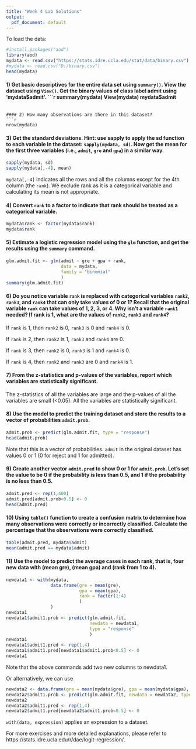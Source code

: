 ```yaml
---
title: "Week 4 Lab Solutions"
output:
  pdf_document: default
---
```

To load the data:
```r
#install.packages("aod")
library(aod)
mydata <- read.csv("https://stats.idre.ucla.edu/stat/data/binary.csv")
#mydata <- read.csv("D:/binary.csv")
head(mydata)
```

#### 1)	Get basic descriptives for the entire data set using `summary()`. View the dataset using `View()`. Get the binary values of class label admit using 'mydata$admit'.
```r
summary(mydata)
View(mydata)
mydata$admit
```

#### 2)	How many observations are there in this dataset? 
```r
nrow(mydata)
```

#### 3)	Get the standard deviations. Hint: use sapply to apply the sd function to each variable in the dataset: `sapply(mydata, sd)`. Now get the mean for the first three variables (i.e., `admit`, `gre` and `gpa`) in a similar way.
```r
sapply(mydata, sd)
sapply(mydata[,-4], mean)
```
`mydata[,-4]` indicates all the rows and all the columns except for the 4th column (the `rank`). We exclude rank as it is a categorical variable and calculating its mean is not appropriate.  

#### 4)	Convert `rank` to a factor to indicate that rank should be treated as a categorical variable. 
```r
mydata$rank <- factor(mydata$rank)
mydata$rank
```

#### 5)	Estimate a logistic regression model using the `glm` function, and get the results using the `summary` command. 
```r
glm.admit.fit <- glm(admit ~ gre + gpa + rank, 
                     data = mydata, 
                     family = "binomial"
                     )
summary(glm.admit.fit)
```

#### 6)	Do you notice variable `rank` is replaced with categorical variables `rank2`, `rank3`, and `rank4` that can only take values of 0 or 1? Recall that the original variable `rank` can take values of 1, 2, 3, or 4. Why isn't a variable `rank1` needed? If rank is 1, what are the values of `rank2`, `rank3` and `rank4`?

If `rank` is 1, then `rank2` is 0, `rank3` is 0 and `rank4` is 0.

If `rank` is 2, then `rank2` is 1, `rank3` and `rank4` are 0.

If `rank` is 3, then `rank2` is 0, `rank3` is 1 and `rank4` is 0.

If `rank` is 4, then `rank2` and `rank3` are 0 and `rank4` is 1.


#### 7)	From the z-statistics and p-values of the variables, report which variables are statistically significant. 

The z-statistics of all the variables are large and the p-values of all the variables are small (<0.05). All the variables are statistically significant.


#### 8)	Use the model to predict the training dataset and store the results to a vector of probabilities `admit.prob`.
```r
admit.prob <- predict(glm.admit.fit, type = "response")
head(admit.prob)
```
Note that this is a vector of probabilities. `admit` in the original dataset has values 0 or 1 (0 for reject and 1 for admitted).

#### 9)	Create another vector `admit.pred` to show 0 or 1 for `admit.prob`. Let's set the value to be 0 if the probability is less than 0.5, and 1 if the probability is no less than 0.5.
```r
admit.pred <- rep(1,400)
admit.pred[admit.prob<0.5] <- 0
head(admit.pred)
```

#### 10)	Using `table()` function to create a confusion matrix to determine how many observations were correctly or incorrectly classified. Calculate the percentage that the observations were correctly classified.
```r
table(admit.pred, mydata$admit)
mean(admit.pred == mydata$admit)
```

#### 11)	Use the model to predict the average cases in each rank, that is, four new data with (mean gre), (mean gpa) and (rank from 1 to 4). 
```r
newdata1 <- with(mydata, 
                 data.frame(gre = mean(gre), 
                            gpa = mean(gpa), 
                            rank = factor(1:4)
                            )
                 )
newdata1
newdata1$admit1.prob <- predict(glm.admit.fit, 
                                newdata = newdata1, 
                                type = "response"
                                )
newdata1
newdata1$admit1.pred <- rep(1,4)
newdata1$admit1.pred[newdata1$admit1.prob<0.5] <- 0
newdata1
```

Note that the above commands add two new columns to newdata1.

Or alternatively, we can use
```r
newdata2 <- data.frame(gre = mean(mydata$gre), gpa = mean(mydata$gpa), rank = factor(1:4))
newdata2$admit1.prob <- predict(glm.admit.fit, newdata = newdata2, type = "response")
newdata2
newdata2$admit1.pred <- rep(1,4)
newdata2$admit1.pred[newdata2$admit1.prob<0.5] <- 0
```

`with(data, expression)` applies an expression to a dataset.


For more exercises and more detailed explanations, please refer to https://stats.idre.ucla.edu/r/dae/logit-regression/.



